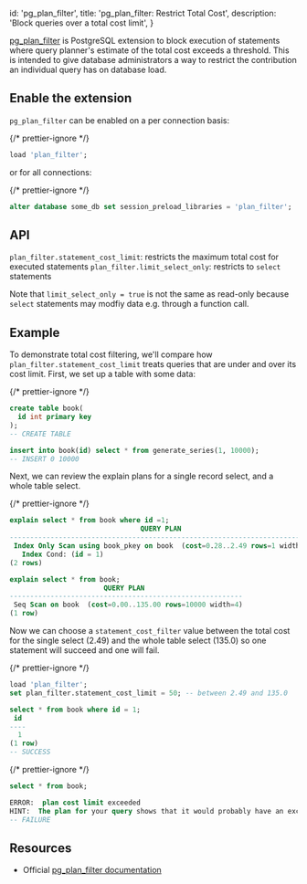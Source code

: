 
  id: 'pg_plan_filter',
  title: 'pg_plan_filter: Restrict Total Cost',
  description: 'Block queries over a total cost limit',
}

[pg_plan_filter](https://github.com/pgexperts/pg_plan_filter) is PostgreSQL extension to block execution of statements where query planner's estimate of the total cost exceeds a threshold. This is intended to give database administrators a way to restrict the contribution an individual query has on database load.

## Enable the extension

`pg_plan_filter` can be enabled on a per connection basis:

{/* prettier-ignore */}
```sql
load 'plan_filter';
```

or for all connections:

{/* prettier-ignore */}
```sql
alter database some_db set session_preload_libraries = 'plan_filter';
```

## API

`plan_filter.statement_cost_limit`: restricts the maximum total cost for executed statements
`plan_filter.limit_select_only`: restricts to `select` statements

Note that `limit_select_only = true` is not the same as read-only because `select` statements may modfiy data e.g. through a function call.

## Example

To demonstrate total cost filtering, we'll compare how `plan_filter.statement_cost_limit` treats queries that are under and over its cost limit. First, we set up a table with some data:

{/* prettier-ignore */}
```sql
create table book(
  id int primary key
);
-- CREATE TABLE

insert into book(id) select * from generate_series(1, 10000);
-- INSERT 0 10000
```

Next, we can review the explain plans for a single record select, and a whole table select.

{/* prettier-ignore */}
```sql
explain select * from book where id =1;
                                QUERY PLAN
---------------------------------------------------------------------------
 Index Only Scan using book_pkey on book  (cost=0.28..2.49 rows=1 width=4)
   Index Cond: (id = 1)
(2 rows)

explain select * from book;
                       QUERY PLAN
---------------------------------------------------------
 Seq Scan on book  (cost=0.00..135.00 rows=10000 width=4)
(1 row)
```

Now we can choose a `statement_cost_filter` value between the total cost for the single select (2.49) and the whole table select (135.0) so one statement will succeed and one will fail.

{/* prettier-ignore */}
```sql
load 'plan_filter';
set plan_filter.statement_cost_limit = 50; -- between 2.49 and 135.0

select * from book where id = 1;
 id
----
  1
(1 row)
-- SUCCESS
```

{/* prettier-ignore */}
```sql
select * from book;

ERROR:  plan cost limit exceeded
HINT:  The plan for your query shows that it would probably have an excessive run time. This may be due to a logic error in the SQL, or it maybe just a very costly query. Rewrite your query or increase the configuration parameter "plan_filter.statement_cost_limit".
-- FAILURE
```

## Resources

- Official [pg_plan_filter documentation](https://github.com/pgexperts/pg_plan_filter)


